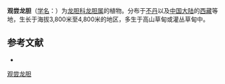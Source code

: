 {{Speciesbox
| name = 观尝龙胆
| status = 
| status_system = 
| image =
| genus = Gentiana
| species = prolata
| authority = Balf. f.
}}

'''观尝龙胆'''（[[学名|学名]]：{{lang|la|''Gentiana prolata''}}）为[[龙胆科|龙胆科]][[龙胆属|龙胆属]]的植物。分布于[[不丹|不丹]]以及[[中国大陆|中国大陆]]的[[西藏|西藏]]等地，生长于海拔3,800米至4,800米的地区，多生于高山草甸或灌丛草甸中。

== 参考文献 ==
<div class="references-small">
* {{FRPS|观尝龙胆}}
</div>
{{Taxonbar|from=Q15227418}}

[[Category:龙胆属|观尝龙胆]]


{{植物小作品}}